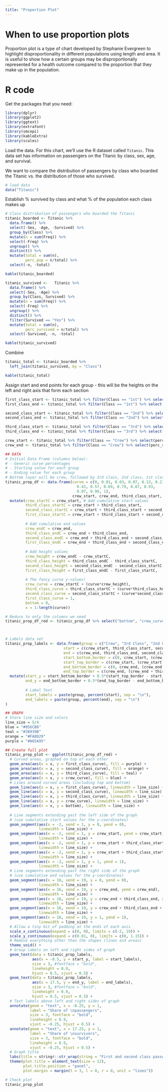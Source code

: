 ```yaml
---
title: "Proportion Plot"
---
```


# When to use proportion plots

Proportion plot is a type of chart developed by Stephanie Evergreen to highlight disproportionality in different populations using length and area. It is useful to show how a certain groups may be disproportionally represented for a health outcome compared to the proportion that they make up in the population.

# R code

Get the packages that you need:

```r
library(dplyr)
library(ggplot2)
library(ggtext)
library(extrafont)
library(smcepi)
library(kableExtra)
library(scales)
```

Load the data. For this chart, we'll use the R dataset called `Titanic`. This data set has information on passengers on the Titanic by class, sex, age, and survival.

We want to compare the distribution of passengers by class who boarded the Titanic vs. the distribution of those who survived.

```r
# load data
data("Titanic")

```

Establish % survived by class and what % of the population each class makes up
```r
# Class distribution of passengers who boarded the Titanic
titanic_boarded <- Titanic %>%
  data.frame() %>% 
  select(-Sex, -Age, -Survived) %>%
  group_by(Class) %>%
  mutate(n = sum(Freq)) %>%
  select(-Freq) %>%
  ungroup() %>%
  distinct() %>% 
  mutate(total = sum(n),
         perc_pop = n/total) %>%
  select(-n, -total)
```

```r
kable(titanic_boarded)
```

```r
titanic_survived <-   Titanic %>% 
  data.frame() %>% 
  select(-Sex, -Age) %>% 
  group_by(Class, Survived) %>% 
  mutate(n = sum(Freq)) %>% 
  select(-Freq) %>% 
  ungroup() %>% 
  distinct() %>%
  filter(Survived == "Yes") %>%
  mutate(total = sum(n), 
         perc_survived = n/total) %>% 
  select(-Survived, -n, -total)
```

```r
kable(titanic_survived)
```

Combine
```r
titanic_total <- titanic_boarded %>%
  left_join(titanic_survived, by = "Class")
```

```r
kable(titanic_total)
```

Assign start and end points for each group - this will be the heights on the left and right axis that form each section
```r
first_class_start <- titanic_total %>% filter(Class == "1st") %>% select(perc_pop) %>% pull()
first_class_end <- titanic_total %>% filter(Class == "1st") %>% select(perc_survived) %>% pull()

second_class_start <- titanic_total %>% filter(Class == "2nd") %>% select(perc_pop) %>% pull()
second_class_end <- titanic_total %>% filter(Class == "2nd") %>% select(perc_survived) %>% pull()

third_class_start <- titanic_total %>% filter(Class == "3rd") %>% select(perc_pop) %>% pull()
third_class_end <- titanic_total %>% filter(Class == "3rd") %>% select(perc_survived) %>% pull()

crew_start <- titanic_total %>% filter(Class == "Crew") %>% select(perc_pop) %>% pull()
crew_end <- titanic_total %>% filter(Class == "Crew") %>% select(perc_survived) %>% pull()

## DATA
# Initial Data Frame (columns below):
# - Generic curve percentages
# - Starting value for each group
# - Ending value for each group
# Bottom layer will be crew, followed by 3rd class, 2nd class, 1st class
titanic_prop_df <- data.frame(curve = c(0, 0.01, 0.03, 0.07, 0.13, 0.21, 0.31, 
                                0.43, 0.57, 0.69, 0.79, 0.87, 0.93,
                                0.97, 0.99, 1),
                              crew_start, crew_end, third_class_start, third_class_end, second_class_start, second_class_end, first_class_start, first_class_end) %>%
  mutate(crew_startC = crew_start, # Add cumulative start values
         third_class_startC = crew_start + third_class_start,
         second_class_startC = crew_start + third_class_start + second_class_start,
         first_class_startC = crew_start + third_class_start + second_class_end + first_class_start,
         
         # Add cumulative end values
         crew_endC = crew_end,
         third_class_endC = crew_end + third_class_end,
         second_class_endC = crew_end + third_class_end + second_class_end,
         first_class_endC = crew_end + third_class_end + second_class_end + first_class_end,
         
         # Add height values
         crew_height = crew_endC - crew_startC,
         third_class_height = third_class_endC - third_class_startC,
         second_class_height = second_class_endC - second_class_startC,
         first_class_height = first_class_endC - first_class_startC,
         
         # The fancy curve y-values!
         crew_curve = crew_startC + (curve*crew_height),
         third_class_curve = third_class_startC + (curve*third_class_height),
         second_class_curve = second_class_startC + (curve*second_class_height),
         first_class_curve = 1,
         bottom = 0,
         x = 1:length(curve)) 

# Reduce to only the columns we need
titanic_prop_df_red <- titanic_prop_df %>% select("bottom", "crew_curve", "third_class_curve", "second_class_curve", "first_class_curve", "x")



# Labels data set
titanic_prop_labels <- data.frame(group = c("Crew", "3rd Class", "2nd Class", "1st Class"),
                          start = c(crew_start, third_class_start, second_class_start,  first_class_start),
                          end = c(crew_end, third_class_end, second_class_end, first_class_end),
                          start_bottom_border = c(0, crew_start, (crew_start + third_class_start), (crew_start + third_class_start + second_class_start)),
                          start_top_border = c(crew_start, (crew_start + third_class_start), (crew_start + third_class_start + second_class_start), 1),
                          end_bottom_border = c(0, crew_end, (crew_end + third_class_end), (crew_end + third_class_end + second_class_end)),
                          end_top_border = c(crew_end, (crew_end + third_class_end), (crew_end + third_class_end + second_class_end), 1)) %>%
  mutate(start_y = start_bottom_border + 0.5*(start_top_border - start_bottom_border), # y coordinates for labels
         end_y = end_bottom_border + 0.5*(end_top_border - end_bottom_border),
         
         # Label Text
         start_labels = paste(group, percent(start), sep = "\n"),
         end_labels = paste(group, percent(end), sep = "\n")
)

## GRAPH
# Store line size and colors
line_size = 5/4
blue = "#056CB6"
teal = "#38939B"
orange = "#FA8D29"
purple = "#A65A95"

## Create full plot
titanic_prop_plot <- ggplot(titanic_prop_df_red) + 
  # Curved areas, graphed on top of each other 
  geom_area(aes(x = x, y = first_class_curve), fill = purple) +
  geom_area(aes(x = x, y = second_class_curve), fill = orange) +
  geom_area(aes(x = x, y = third_class_curve), fill = teal) +
  geom_area(aes(x = x, y = crew_curve), fill = blue) +
  # Lines around curved areas (including top and bottom)
  geom_line(aes(x = x, y = first_class_curve), linewidth = line_size) +
  geom_line(aes(x = x, y = second_class_curve), linewidth = line_size) +
  geom_line(aes(x = x, y = third_class_curve), linewidth = line_size) +
  geom_line(aes(x = x, y = crew_curve), linewidth = line_size) +
  geom_line(aes(x = x, y = bottom), linewidth = line_size) +
  
  # Line segments extending past the left side of the graph
  # (use cumulative start values for the y-coordinates)
  geom_segment(aes(x = -2, xend = 1, y = 0, yend = 0), 
               linewidth = line_size) +
  geom_segment(aes(x = -2, xend = 1, y = crew_start, yend = crew_start), 
               linewidth = line_size) +
  geom_segment(aes(x = -2, xend = 1, y = crew_start + third_class_start, yend = crew_start + third_class_start), 
               linewidth = line_size) +
  geom_segment(aes(x = -2, xend = 1, y = crew_start + third_class_start + second_class_start, yend = crew_start + third_class_start + second_class_start), 
               linewidth = line_size) +
  geom_segment(aes(x = -2, xend = 1, y = 1, yend = 1), 
               linewidth = line_size) +
  # Line segments extending past the right side of the graph
  # (use cumulative end values for the y-coordinates)
  geom_segment(aes(x = 16, xend = 19, y = 0, yend = 0), 
               linewidth = line_size) +
  geom_segment(aes(x = 16, xend = 19, y = crew_end, yend = crew_end), 
               linewidth = line_size) +
  geom_segment(aes(x = 16, xend = 19, y = crew_end + third_class_end, yend = crew_end + third_class_end), 
               linewidth = line_size) +
  geom_segment(aes(x = 16, xend = 19, y = crew_end + third_class_end + second_class_end, yend = crew_end + third_class_end + second_class_end), 
               linewidth = line_size) +
  geom_segment(aes(x = 16, xend = 19, y = 1, yend = 1), 
               linewidth = line_size) +
  # Allow a tiny bit of padding at the ends of each axis 
  scale_x_continuous(expand = c(0, 0), limits = c(-2, 19)) +
  scale_y_continuous(expand = c(0.01, 0), limits = c(0, 1.15)) +
  # Remove everything other than the shapes (lines and areas)
  theme_void() + 
  # Group labels on left and right sides of graph
  geom_text(data = titanic_prop_labels,
            aes(x = -0.5, y = start_y, label = start_labels),
            size = 3, #fontface = "bold",
            lineheight = 0.9,
            hjust = 0.5, vjust = 0.5) + 
  geom_text(data = titanic_prop_labels,
            aes(x = 17.5, y = end_y, label = end_labels),
            size = 3, #fontface = "bold",
            lineheight = 0.9,
            hjust = 0.5, vjust = 0.5) +
  # Text labels above left and right sides of graph
  annotate(geom = "text", x = -0.25, y = 1, 
           label = "Share of \npassengers", 
           size = 3, fontface = "bold",
           lineheight = 0.9,
           vjust = -0.25, hjust = 0.5) + 
  annotate(geom = "text", x = 17.25, y = 1, 
           label = "Share of \nsurvivors", 
           size = 3, fontface = "bold",
           lineheight = 0.9,
           vjust = -0.25, hjust = 0.5) +
  # Graph title
  labs(title = stringr::str_wrap(string = "First and second class passengers on the Titanic disporportionally represented among survivors.", width = 85)) +  
  theme(plot.title = element_text(size = 12),
        plot.title.position = "panel",
        plot.margin = margin(t = 3, l = 0, r = 0, unit = "lines"))

# Check plot
titanic_prop_plot
```